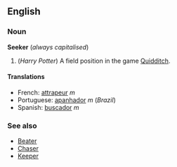 ==English==
===Noun===
'''Seeker''' (''always capitalised'')

# (''Harry Potter'') A field position in the game [[Quidditch]].

====Translations====
*French: [[attrapeur]] ''m''
*Portuguese: [[apanhador]] ''m'' (''Brazil'')
*Spanish: [[buscador]] ''m''

===See also===
*[[Beater]]
*[[Chaser]]
*[[Keeper]]